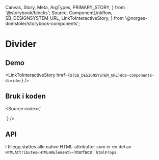   Canvas,
  Story,
  Meta,
  ArgTypes,
  PRIMARY_STORY,
} from '@storybook/blocks';
  Source,
  ComponentLinkRow,
  SB_DESIGNSYSTEM_URL,
  LinkToInteractiveStory,
} from '@norges-domstoler/storybook-components';

<Meta of={DividerStories} />

# Divider

<ComponentLinkRow
  docsHref="https://design.domstol.no/987b33f71/p/57aa58-divider/b/587136"
  figmaHref="https://www.figma.com/file/ewqSDmkgqDQ5PyOsRp4V5b/?node-id=3209%3A94239"
  githubHref="https://github.com/domstolene/designsystem/tree/master/components/src/components/Divider"
/>

## Demo

<Canvas>
  <Story of={DividerStories.Default} />
</Canvas>

<LinkToInteractiveStory href={`${SB_DESIGNSYSTEM_URL}dds-components-divider`} />

## Bruk i koden

<Source
  code={`

<Divider />
`} />

## API

<ArgTypes of={DividerStories} />

I tillegg støttes alle native HTML-attributter som er en del av `HTMLAttributes<HTMLHRElement>`-interface i `htmlProps`.
